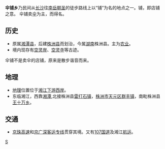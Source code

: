 '''伞铺乡'''乃民间从[[长沙|长沙]]往[[南岳|南岳]][[朝圣|朝圣]]的徒步路线上以“铺”为名的地点之一。铺，即店铺之意。
伞铺卖[[伞|伞]]为主，而得名。

==历史==
*原属[[湘潭县|湘潭县]]，后建[[株洲县|株洲县]]而划治，今属[[湖南|湖南]]株洲县。主为[[农业|农业]]。
*境内现存有[[空灵岸|空灵岸]]、[[空灵寺|空灵寺]]等古迹。
伞铺不是卖伞的店铺，原来是散步谐音而来。

==地理==
*[[地理|地理]]位置位于[[湘江|湘江]][[下游|下游]][[西岸|西岸]]。
*东临湘江，西靠[[湘潭|湘潭]],北接株洲县[[雷打石镇|雷打石镇]]，[[株洲市|株洲市]][[天元区|天元区]][[群丰镇|群丰镇]]，南毗株洲县[[王十万乡|王十万乡]]。

==交通==
*[[京珠高速|京珠高速]]和[[京广深客运专线|京广深客运专线]]贯穿其境。又有[[107国道|107国道]]及湘江[[航运|航运]]。

[[Category:株洲乡镇|S]]